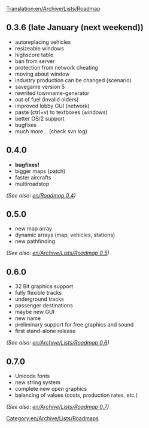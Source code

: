[[Translation:en/Archive/Lists/Roadmap]]
[[Category:en/Archive/Lists/Roadmaps]]

==0.3.6 (late January (next weekend))==
*autoreplacing vehicles
*resizeable windows
*highscore table
*ban from server
*protection from network cheating
*moving about window
*industry production can be changed (scenario)
*savegame version 5
*rewrited townname-generator
*out of fuel (invalid olders)
*improved lobby GUI (network)
*paste (ctrl+v) to textboxes (windows)
*better OS/2 support
*bugfixes
*much more... (check svn log)

==0.4.0==
*'''bugfixes!'''
*bigger maps (patch)
*faster aircrafts
*multiroadstop
''(See also: [[en/Roadmap 0.4]])''


==0.5.0==
*new map array
*dynamic arrays (map, vehicles, stations) 
*new pathfinding
''(See also: [[en/Archive/Lists/Roadmap 0.5]])''

==0.6.0==
*32 Bit graphics support
*fully flexible tracks
*underground tracks
*passenger destinations
*maybe new GUI
*new name
*preliminary support for free graphics and sound
*first stand-alone release
''(See also: [[en/Archive/Lists/Roadmap 0.6]])''

==0.7.0==
*Unicode fonts
*new string system
*complete new open graphics
*balancing of values (costs, production rates, etc.)
''(See also: [[en/Archive/Lists/Roadmap 0.7]])''